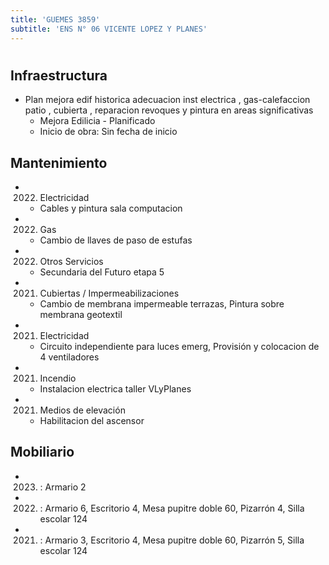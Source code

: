 ```yaml
---
title: 'GUEMES 3859'
subtitle: 'ENS N° 06 VICENTE LOPEZ Y PLANES'
---
```


#
## Infraestructura

* Plan mejora edif historica adecuacion  inst electrica , gas-calefaccion patio , cubierta , reparacion revoques y pintura en areas significativas 
    + Mejora Edilicia - Planificado 
    + Inicio de obra: Sin fecha de inicio 






## Mantenimiento

*  (2022) Electricidad 
    + Cables y pintura sala computacion

*  (2022) Gas 
    + Cambio de llaves de paso de estufas

*  (2022) Otros Servicios 
    + Secundaria del Futuro etapa 5

*  (2021) Cubiertas / Impermeabilizaciones 
    + Cambio de membrana impermeable terrazas, Pintura sobre membrana geotextil

*  (2021) Electricidad 
    + Circuito independiente para luces emerg, Provisión y colocacion de 4 ventiladores

*  (2021) Incendio 
    + Instalacion electrica taller VLyPlanes

*  (2021) Medios de elevación 
    + Habilitacion del ascensor





## Mobiliario

*  (2023) : Armario 2 

*  (2022) : Armario 6, Escritorio 4, Mesa pupitre doble 60, Pizarrón 4, Silla escolar 124 

*  (2021) : Armario 3, Escritorio 4, Mesa pupitre doble 60, Pizarrón 5, Silla escolar 124 



